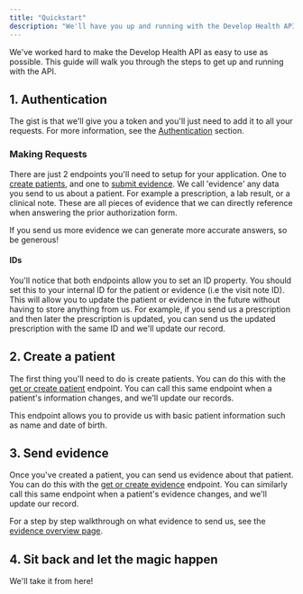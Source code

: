 ```yaml
---
title: "Quickstart"
description: "We'll have you up and running with the Develop Health API in no time!"
---
```


We've worked hard to make the Develop Health API as easy to use as possible. This guide will walk you through the steps to get up and running with the API.

## 1. Authentication

The gist is that we'll give you a token and you'll just need to add it to all your requests.
For more information, see the [Authentication](/api-reference/authentication) section.

### Making Requests

There are just 2 endpoints you'll need to setup for your application. One to [create patients](/api-reference/patient/create-or-update), and one to [submit evidence](/api-reference/evidence/create-or-update). We call 'evidence' any data you send to us about a patient. For example a prescription, a lab result, or a clinical note. These are all pieces of evidence that we can directly reference when answering the prior authorization form.

<Tip>
  If you send us more evidence we can generate more accurate answers, so be
  generous!
</Tip>

#### IDs

You'll notice that both endpoints allow you to set an ID property. You should set this to your internal ID for the patient or evidence (i.e the visit note ID). This will allow you to update the patient or evidence in the future without having to store anything from us. For example, if you send us a prescription and then later the prescription is updated, you can send us the updated prescription with the same ID and we'll update our record.

## 2. Create a patient

The first thing you'll need to do is create patients. You can do this with the [get or create patient](/api-reference/patient/create-or-update) endpoint. You can call this same endpoint when a patient's information changes, and we'll update our records.

This endpoint allows you to provide us with basic patient information such as name and date of birth.

## 3. Send evidence

Once you've created a patient, you can send us evidence about that patient. You can do this with the [get or create evidence](/api-reference/evidence/create-or-update) endpoint. You can similarly call this same endpoint when a patient's evidence changes, and we'll update our record.

For a step by step walkthrough on what evidence to send us, see the [evidence overview page](/api-reference/evidence/overview).

## 4. Sit back and let the magic happen

We'll take it from here!
